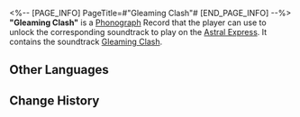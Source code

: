 <%-- [PAGE_INFO]
PageTitle=#"Gleaming Clash"#
[END_PAGE_INFO] --%>
{{Item Infobox
|id          = 210216
|image       = Item Gleaming Clash.png
|type        = Disk
|invCategory = Valuables
|rarity      = 3
|effect      = 
|description = A record that can be played on the Express' phonograph. It might be a chance acquisition or a gift from someone else. All sorts of memories surge up when the music plays &mdash; the smiles, encounters, touches, and the excitement of battle. Maybe that is why people still collect records even as society rapidly advances.<br />The current record contains the track "Gleaming Clash."
}}
{{Description|''Gallant as a hero goes the young man, born with courage enough for ten thousand.''}}
'''"Gleaming Clash"''' is a [[Phonograph]] Record that the player can use to unlock the corresponding soundtrack to play on the [[Astral Express]]. It contains the soundtrack [[Gleaming Clash]].

==Other Languages==
{{Other Languages
|en   = "Gleaming Clash"
|zhs  = 《弹铗飞光现龙影》
|zht  = 〈彈鋏飛光現龍影〉
|ja   = 『弾剣、飛光、龍影』
|ko   = ≪검광에 비친 용 그림자≫
|es   = Choque fulgurante
|fr   = « Gleaming Clash »
|ru   = Gleaming Clash
|th   = Gleaming Clash
|vi   = Phi Quang Hiện Long Ảnh
|de   = „Schillernder Kampf“
|id   = "Gleaming Clash"
|pt   = "Gleaming Clash"
}}

==Change History==
{{Change History|1.2}}